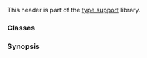 {{cpp/header/title|typeinfo}}
{{cpp/header/navbar}}

This header is part of the [[cpp/types|type support]] library.

===Classes===
{{dsc begin}}
{{dsc inc | cpp/types/dsc type_info}}
{{dsc inc | cpp/types/dsc bad_typeid}}
{{dsc inc | cpp/types/dsc bad_cast}}
{{dsc end}}

===Synopsis===
{{cpp/synopsis/typeinfo}}

{{langlinks|es|ja|zh}}